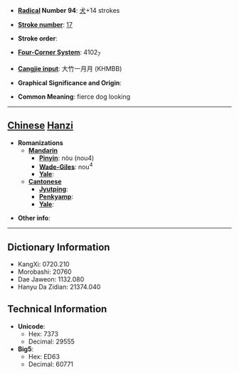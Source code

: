 * '''[[Wiktionary:Chinese radical index| Radical]] Number 94''': [[Wiktionary:Chinese radical index 犬|犬]]+14 strokes

* '''[[Wiktionary:Chinese total strokes index|Stroke number]]''': [[Wiktionary:Chinese total strokes index 17|17]]

* '''Stroke order''': 

* '''[[Wiktionary:Chinese four corner index|Four-Corner System]]''': 4102<sub>7</sub>

* '''[[Wiktionary:Chinese Cangjie index|Cangjie input]]''': 大竹一月月 (KHMBB)

* '''Graphical Significance and Origin''': 

* '''Common Meaning''': fierce dog looking

----

== [[Chinese]] [[Hanzi]] ==

* '''Romanizations'''
** '''[[Mandarin]]'''
*** '''[[Pinyin]]''': nòu (nou4)
*** '''[[Wade-Giles]]''': nou<sup>4</sup>
*** '''[[Yale]]''': 
** '''[[Cantonese]]'''
*** '''[[Jyutping]]''':
*** '''[[Penkyamp]]''': 
*** '''[[Yale]]''': 

* '''Other info''': 

----

== Dictionary Information ==

* KangXi: 0720.210
* Morobashi: 20760
* Dae Jaweon: 1132.080
* Hanyu Da Zidian: 21374.040

== Technical Information ==

* '''Unicode''':
** Hex: 7373
** Decimal: 29555
* '''Big5''':
** Hex: ED63
** Decimal: 60771